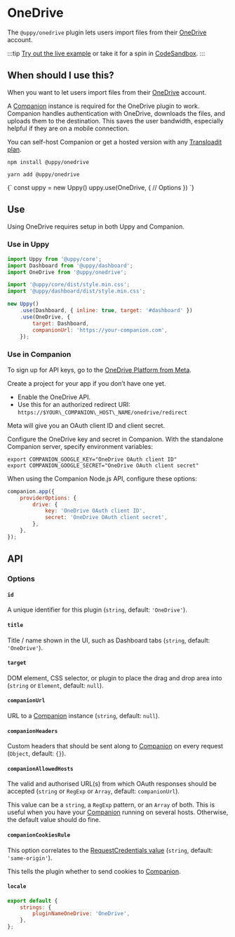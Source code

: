 

# OneDrive

The `@uppy/onedrive` plugin lets users import files from their [OneDrive](https://onedrive.com) account.

:::tip
[Try out the live example](/examples) or take it for a spin in [CodeSandbox](https://codesandbox.io/s/uppy-dashboard-xpxuhd).
:::

## When should I use this?

When you want to let users import files from their [OneDrive](https://onedrive.com) account.

A [Companion](/docs/companion) instance is required for the OneDrive plugin to work.
Companion handles authentication with OneDrive, downloads the files, and uploads them to the destination.
This saves the user bandwidth, especially helpful if they are on a mobile connection.

You can self-host Companion or get a hosted version with any [Transloadit plan](https://transloadit.com/pricing/).

<Tabs>
  <TabItem value="npm" label="NPM" default>

```shell
npm install @uppy/onedrive
```

  </TabItem>

  <TabItem value="yarn" label="Yarn">

```shell
yarn add @uppy/onedrive
```

  </TabItem>

  <TabItem value="cdn" label="CDN">
    <UppyCdnExample>
      {`
        const uppy = new Uppy()
        uppy.use(OneDrive, {
          // Options
        })
      `}
    </UppyCdnExample>
  </TabItem>
</Tabs>

## Use

Using OneDrive requires setup in both Uppy and Companion.

### Use in Uppy

```js {10-13} showLineNumbers
import Uppy from '@uppy/core';
import Dashboard from '@uppy/dashboard';
import OneDrive from '@uppy/onedrive';

import '@uppy/core/dist/style.min.css';
import '@uppy/dashboard/dist/style.min.css';

new Uppy()
	.use(Dashboard, { inline: true, target: '#dashboard' })
	.use(OneDrive, {
		target: Dashboard,
		companionUrl: 'https://your-companion.com',
	});
```

### Use in Companion

To sign up for API keys, go to the [OneDrive Platform from Meta](https://developers.facebook.com/products/onedrive/).

Create a project for your app if you don’t have one yet.

- Enable the OneDrive API.
- Use this for an authorized redirect URI: `https://$YOUR\_COMPANION\_HOST\_NAME/onedrive/redirect`

Meta will give you an OAuth client ID and client secret.

Configure the OneDrive key and secret in Companion.
With the standalone Companion server, specify environment variables:

```shell
export COMPANION_GOOGLE_KEY="OneDrive OAuth client ID"
export COMPANION_GOOGLE_SECRET="OneDrive OAuth client secret"
```

When using the Companion Node.js API, configure these options:

```js
companion.app({
	providerOptions: {
		drive: {
			key: 'OneDrive OAuth client ID',
			secret: 'OneDrive OAuth client secret',
		},
	},
});
```

## API

### Options

#### `id`

A unique identifier for this plugin (`string`, default: `'OneDrive'`).

#### `title`

Title / name shown in the UI, such as Dashboard tabs (`string`, default: `'OneDrive'`).

#### `target`

DOM element, CSS selector, or plugin to place the drag and drop area into (`string` or `Element`, default: `null`).

#### `companionUrl`

URL to a [Companion](/docs/companion) instance (`string`, default: `null`).

#### `companionHeaders`

Custom headers that should be sent along to [Companion](/docs/companion) on every request (`Object`, default: `{}`).

#### `companionAllowedHosts`

The valid and authorised URL(s) from which OAuth responses should be accepted (`string` or `RegExp` or `Array`, default: `companionUrl`).

This value can be a `string`, a `RegExp` pattern, or an `Array` of both.
This is useful when you have your [Companion](/docs/companion) running on several hosts. Otherwise, the default value should do fine.

#### `companionCookiesRule`

This option correlates to the [RequestCredentials value](https://developer.mozilla.org/en-US/docs/Web/API/Request/credentials) (`string`, default: `'same-origin'`).

This tells the plugin whether to send cookies to [Companion](/docs/companion).

#### `locale`

```js
export default {
	strings: {
		pluginNameOneDrive: 'OneDrive',
	},
};
```
